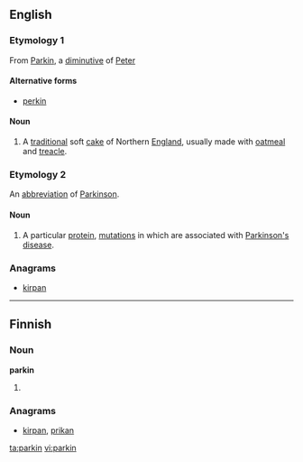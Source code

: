 ==English==

===Etymology 1===

From [[Parkin]], a [[diminutive]] of [[Peter]]

====Alternative forms====
* [[perkin]]

====Noun====
{{en-noun|-}}

# A [[traditional]] soft [[cake]] of Northern [[England]], usually made with [[oatmeal]] and [[treacle]].

===Etymology 2===

An [[abbreviation]] of [[Parkinson]].

====Noun====
{{en-noun|-}}

# {{biochemistry}} A particular [[protein]], [[mutation]]s in which are associated with [[Parkinson's disease]].

===Anagrams===
* [[kirpan#English|kirpan]]

----

==Finnish==

===Noun===
'''parkin'''

# {{fi-form of|type=noun|case=genitive|pl=singular|parkki}}

===Anagrams===
* [[kirpan#Finnish|kirpan]], [[prikan#Finnish|prikan]]

[[ta:parkin]]
[[vi:parkin]]